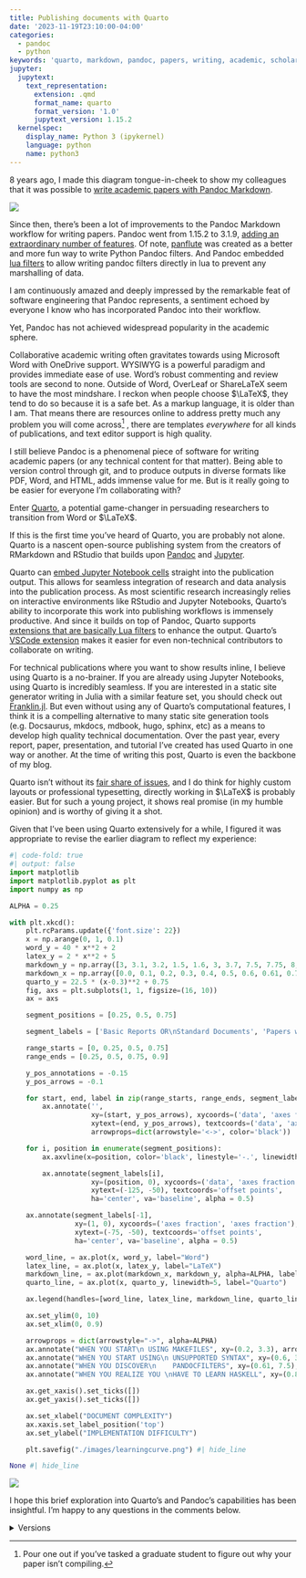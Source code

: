 ```yaml
---
title: Publishing documents with Quarto
date: '2023-11-19T23:10:00-04:00'
categories:
  - pandoc
  - python
keywords: 'quarto, markdown, pandoc, papers, writing, academic, scholarly, technical, scientific'
jupyter:
  jupytext:
    text_representation:
      extension: .qmd
      format_name: quarto
      format_version: '1.0'
      jupytext_version: 1.15.2
  kernelspec:
    display_name: Python 3 (ipykernel)
    language: python
    name: python3
---
```


8 years ago, I made this diagram tongue-in-cheek to show my colleagues that it was possible to [write academic papers with Pandoc Markdown](../writing-papers-with-markdown/index.qmd).

![](https://kdheepak.com/blog/writing-papers-with-markdown/images/learningcurve.png)

Since then, there's been a lot of improvements to the Pandoc Markdown workflow for writing papers.
Pandoc went from 1.15.2 to 3.1.9, [adding an extraordinary number of features](https://pandoc.org/releases.html).
Of note, [panflute](https://github.com/sergiocorreia/panflute) was created as a better and more fun way to write Python Pandoc filters. And Pandoc embedded [lua filters](https://pandoc.org/lua-filters.html) to allow writing pandoc filters directly in lua to prevent any marshalling of data.

::: {.callout-important icon=false}

I am continuously amazed and deeply impressed by the remarkable feat of software engineering that Pandoc represents, a sentiment echoed by everyone I know who has incorporated Pandoc into their workflow.

:::

Yet, Pandoc has not achieved widespread popularity in the academic sphere.

Collaborative academic writing often gravitates towards using Microsoft Word with OneDrive support.
WYSIWYG is a powerful paradigm and provides immediate ease of use.
Word's robust commenting and review tools are second to none.
Outside of Word, OverLeaf or ShareLaTeX seem to have the most mindshare.
I reckon when people choose $\LaTeX$, they tend to do so because it is a safe bet.
As a markup language, it is older than I am.
That means there are resources online to address pretty much any problem you will come across^[Pour one out if you've tasked a graduate student to figure out why your paper isn't compiling.]
, there are templates _everywhere_ for all kinds of publications, and text editor support is high quality.

I still believe Pandoc is a phenomenal piece of software for writing academic papers (or any technical content for that matter).
Being able to version control through git, and to produce outputs in diverse formats like PDF, Word, and HTML, adds immense value for me.
But is it really going to be easier for everyone I'm collaborating with?

Enter [Quarto](https://quarto.org/), a potential game-changer in persuading researchers to transition from Word or $\LaTeX$.

If this is the first time you've heard of Quarto, you are probably not alone.
Quarto is a nascent open-source publishing system from the creators of RMarkdown and RStudio that builds upon [Pandoc](https://pandoc.org/) and [Jupyter](https://jupyter.org/).

Quarto can [embed Jupyter Notebook cells](https://quarto.org/docs/authoring/notebook-embed.html) straight into the publication output.
This allows for seamless integration of research and data analysis into the publication process.
As most scientific research increasingly relies on interactive environments like RStudio and Jupyter Notebooks,
Quarto's ability to incorporate this work into publishing workflows is immensely productive.
And since it builds on top of Pandoc, Quarto supports [extensions that are basically Lua filters](https://quarto.org/docs/extensions/) to enhance the output.
Quarto's [VSCode extension](https://quarto.org/docs/tools/vscode.html) makes it easier for even non-technical contributors to collaborate on writing.

For technical publications where you want to show results inline, I believe using Quarto is a no-brainer.
If you are already using Jupyter Notebooks, using Quarto is incredibly seamless.
[If you are interested in a static site generator writing in Julia with a similar feature set, you should check out [Franklin.jl](https://github.com/tlienart/Franklin.jl).]{.aside}
But even without using any of Quarto's computational features, I think it is a compelling alternative to many static site generation tools (e.g. Docsaurus, mkdocs, mdbook, hugo, sphinx, etc) as a means to develop high quality technical documentation.
Over the past year, every report, paper, presentation, and tutorial I've created has used Quarto in one way or another.
At the time of writing this post, Quarto is even the backbone of my blog.

Quarto isn't without its [fair share of issues](https://github.com/quarto-dev/quarto-cli/issues), and I do think for highly custom layouts or professional typesetting, directly working in $\LaTeX$ is probably easier.
But for such a young project, it shows real promise (in my humble opinion) and is worthy of giving it a shot.

Given that I've been using Quarto extensively for a while, I figured it was appropriate to revise the earlier diagram to reflect my experience:

```python
#| code-fold: true
#| output: false
import matplotlib
import matplotlib.pyplot as plt
import numpy as np

ALPHA = 0.25

with plt.xkcd():
    plt.rcParams.update({'font.size': 22})
    x = np.arange(0, 1, 0.1)
    word_y = 40 * x**2 + 2
    latex_y = 2 * x**2 + 5
    markdown_y = np.array([3, 3.1, 3.2, 1.5, 1.6, 3, 3.7, 7.5, 7.75, 8, 100])
    markdown_x = np.array([0.0, 0.1, 0.2, 0.3, 0.4, 0.5, 0.6, 0.61, 0.7, 0.8, 0.9])
    quarto_y = 22.5 * (x-0.3)**2 + 0.75
    fig, axs = plt.subplots(1, 1, figsize=(16, 10))
    ax = axs

    segment_positions = [0.25, 0.5, 0.75]

    segment_labels = ['Basic Reports OR\nStandard Documents', 'Papers with Figures\nbased on Results', 'Per-Page Layout\nOR Web Content', 'Professional\nBook Layout']

    range_starts = [0, 0.25, 0.5, 0.75]
    range_ends = [0.25, 0.5, 0.75, 0.9]

    y_pos_annotations = -0.15
    y_pos_arrows = -0.1

    for start, end, label in zip(range_starts, range_ends, segment_labels):
        ax.annotate('',
                    xy=(start, y_pos_arrows), xycoords=('data', 'axes fraction'),
                    xytext=(end, y_pos_arrows), textcoords=('data', 'axes fraction'),
                    arrowprops=dict(arrowstyle='<->', color='black'))

    for i, position in enumerate(segment_positions):
        ax.axvline(x=position, color='black', linestyle='-.', linewidth=0.5, alpha = 0.5)

        ax.annotate(segment_labels[i],
                    xy=(position, 0), xycoords=('data', 'axes fraction'),
                    xytext=(-125, -50), textcoords='offset points',
                    ha='center', va='baseline', alpha = 0.5)

    ax.annotate(segment_labels[-1],
                xy=(1, 0), xycoords=('axes fraction', 'axes fraction'),
                xytext=(-75, -50), textcoords='offset points',
                ha='center', va='baseline', alpha = 0.5)

    word_line, = ax.plot(x, word_y, label="Word")
    latex_line, = ax.plot(x, latex_y, label="LaTeX")
    markdown_line, = ax.plot(markdown_x, markdown_y, alpha=ALPHA, label="Markdown")
    quarto_line, = ax.plot(x, quarto_y, linewidth=5, label="Quarto")

    ax.legend(handles=[word_line, latex_line, markdown_line, quarto_line], loc="upper left")

    ax.set_ylim(0, 10)
    ax.set_xlim(0, 0.9)

    arrowprops = dict(arrowstyle="->", alpha=ALPHA)
    ax.annotate("WHEN YOU START\n USING MAKEFILES", xy=(0.2, 3.3), arrowprops=arrowprops, xytext=(0.025, 3.75), alpha = ALPHA/5)
    ax.annotate("WHEN YOU START USING\n UNSUPPORTED SYNTAX", xy=(0.6, 3.7), arrowprops=arrowprops, xytext=(0.30, 4), alpha = ALPHA/5)
    ax.annotate("WHEN YOU DISCOVER\n    PANDOCFILTERS", xy=(0.61, 7.5), arrowprops=arrowprops, xytext=(0.375, 6.25), alpha = ALPHA/5)
    ax.annotate("WHEN YOU REALIZE YOU \nHAVE TO LEARN HASKELL", xy=(0.8, 8), arrowprops=arrowprops, xytext=(0.45, 8.5), alpha=ALPHA/5)

    ax.get_xaxis().set_ticks([])
    ax.get_yaxis().set_ticks([])

    ax.set_xlabel("DOCUMENT COMPLEXITY")
    ax.xaxis.set_label_position('top')
    ax.set_ylabel("IMPLEMENTATION DIFFICULTY")

    plt.savefig("./images/learningcurve.png") #| hide_line

None #| hide_line
```

![](./images/learningcurve.png)

I hope this brief exploration into Quarto's and Pandoc's capabilities has been insightful.
I'm happy to any questions in the comments below.

<details>
<summary>Versions</summary>

```python
import matplotlib
import sys
import numpy as np

print("Matplotlib version:", matplotlib.__version__)
print("NumPy version:", np.__version__)
print("Python version:", sys.version)
```

</details>
